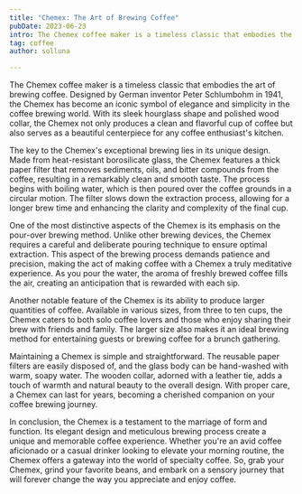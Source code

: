 ```yaml
---
title: "Chemex: The Art of Brewing Coffee"
pubDate: 2023-06-23
intro: The Chemex coffee maker is a timeless classic that embodies the art of brewing coffee. Designed by German inventor Peter Schlumbohm in 1941.
tag: coffee
author: solluna

---
```

The Chemex coffee maker is a timeless classic that embodies the art of brewing coffee. Designed by German inventor Peter Schlumbohm in 1941, the Chemex has become an iconic symbol of elegance and simplicity in the coffee brewing world. With its sleek hourglass shape and polished wood collar, the Chemex not only produces a clean and flavorful cup of coffee but also serves as a beautiful centerpiece for any coffee enthusiast's kitchen.

The key to the Chemex's exceptional brewing lies in its unique design. Made from heat-resistant borosilicate glass, the Chemex features a thick paper filter that removes sediments, oils, and bitter compounds from the coffee, resulting in a remarkably clean and smooth taste. The process begins with boiling water, which is then poured over the coffee grounds in a circular motion. The filter slows down the extraction process, allowing for a longer brew time and enhancing the clarity and complexity of the final cup.

One of the most distinctive aspects of the Chemex is its emphasis on the pour-over brewing method. Unlike other brewing devices, the Chemex requires a careful and deliberate pouring technique to ensure optimal extraction. This aspect of the brewing process demands patience and precision, making the act of making coffee with a Chemex a truly meditative experience. As you pour the water, the aroma of freshly brewed coffee fills the air, creating an anticipation that is rewarded with each sip.

Another notable feature of the Chemex is its ability to produce larger quantities of coffee. Available in various sizes, from three to ten cups, the Chemex caters to both solo coffee lovers and those who enjoy sharing their brew with friends and family. The larger size also makes it an ideal brewing method for entertaining guests or brewing coffee for a brunch gathering.

Maintaining a Chemex is simple and straightforward. The reusable paper filters are easily disposed of, and the glass body can be hand-washed with warm, soapy water. The wooden collar, adorned with a leather tie, adds a touch of warmth and natural beauty to the overall design. With proper care, a Chemex can last for years, becoming a cherished companion on your coffee brewing journey.

In conclusion, the Chemex is a testament to the marriage of form and function. Its elegant design and meticulous brewing process create a unique and memorable coffee experience. Whether you're an avid coffee aficionado or a casual drinker looking to elevate your morning routine, the Chemex offers a gateway into the world of specialty coffee. So, grab your Chemex, grind your favorite beans, and embark on a sensory journey that will forever change the way you appreciate and enjoy coffee.